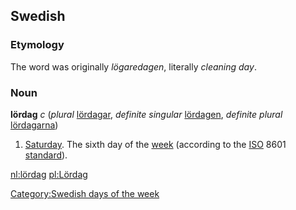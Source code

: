 ==Swedish==
===Etymology===
The word was originally ''lögaredagen'', literally ''cleaning day''. 

===Noun===
'''lördag''' ''c'' (''plural'' [[lördagar]], ''definite singular'' [[lördagen]], ''definite plural'' [[lördagarna]])

# [[Saturday]]. The sixth day of the [[week]] (according to the [[ISO]] 8601 [[standard]]).

[[Category:Swedish days of the week]]

[[nl:lördag]]
[[pl:Lördag]]